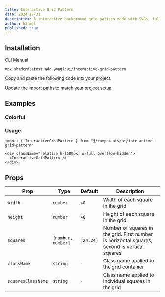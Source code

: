 ```yaml
---
title: Interactive Grid Pattern
date: 2024-12-31
description: A interactive background grid pattern made with SVGs, fully customizable using Tailwind CSS.
author: h3rmel
published: true
---
```


<ComponentPreview name="interactive-grid-pattern-demo" />

## Installation

<Tabs defaultValue="cli">

<TabsList>
  <TabsTrigger value="cli">CLI</TabsTrigger>
  <TabsTrigger value="manual">Manual</TabsTrigger>
</TabsList>
<TabsContent value="cli">

```bash
npx shadcn@latest add @magicui/interactive-grid-pattern
```

</TabsContent>

<TabsContent value="manual">

<Steps>

<Step>Copy and paste the following code into your project.</Step>

<ComponentSource name="interactive-grid-pattern" />

<Step>Update the import paths to match your project setup.</Step>

</Steps>

</TabsContent>

</Tabs>

## Examples

### Colorful

<ComponentPreview name="interactive-grid-pattern-demo-2" />

### Usage

```tsx showLineNumbers
import { InteractiveGridPattern } from "@/components/ui/interactive-grid-pattern"
```

```tsx showLineNumbers
<div className="relative h-[500px] w-full overflow-hidden">
  <InteractiveGridPattern />
</div>
```

## Props

| Prop               | Type               | Default   | Description                                                                                   |
| ------------------ | ------------------ | --------- | --------------------------------------------------------------------------------------------- |
| `width`            | `number`           | `40`      | Width of each square in the grid                                                              |
| `height`           | `number`           | `40`      | Height of each square in the grid                                                             |
| `squares`          | `[number, number]` | `[24,24]` | Number of squares in the grid. First number is horizontal squares, second is vertical squares |
| `className`        | `string`           | `-`       | Class name applied to the grid container                                                      |
| `squaresClassName` | `string`           | `-`       | Class name applied to individual squares in the grid                                          |
